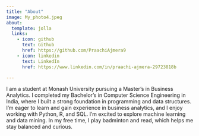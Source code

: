 ```yaml
---
title: "About"
image: My_photo4.jpeg
about:
  template: jolla
  links:
    - icon: github
      text: Github
      href: https://github.com/PraachiAjmera9
    - icon: linkedin
      text: LinkedIn
      href: https://www.linkedin.com/in/praachi-ajmera-29723818b

---
```


I am a student at Monash University pursuing a Master's in Business Analytics. I completed my Bachelor's in Computer Science Engineering in India, where I built a strong foundation in programming and data structures. I'm eager to learn and gain experience in business analytics, and I enjoy working with Python, R, and SQL. I'm excited to explore machine learning and data mining. In my free time, I play badminton and read, which helps me stay balanced and curious.


